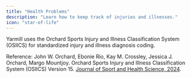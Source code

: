 ```yaml
---
title: "Health Problems"
description: "Learn how to keep track of injuries and illnesses."
icon: "star-of-life"
---
```




<Note>
Yarmill uses the Orchard Sports Injury and Illness Classification System (OSIICS) for standardized injury and illness diagnosis coding.

Reference:
John W. Orchard, Ebonie Rio, Kay M. Crossley, Jessica J. Orchard, Margo Mountjoy.
Orchard Sports Injury and Illness Classification System (OSIICS) Version 15.
[Journal of Sport and Health Science, 2024](https://www.sciencedirect.com/science/article/pii/S2095254624000279).
</Note>
